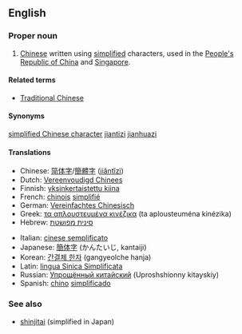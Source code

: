 {{wikipedia|Simplified Chinese character}}
==English==
===Proper noun===
{{en-proper noun|sg=[[simplified|Simplified]] [[Chinese]]}}

# [[Chinese]] written using [[simplified]] characters, used in the [[People's Republic of China]] and [[Singapore]].

====Related terms====
*[[Traditional Chinese]]

====Synonyms====
[[simplified Chinese character]]
[[jiantizi]]
[[jianhuazi]]

====Translations====
{{trans-top|Chinese written using simplified characters}}
*Chinese: [[简体字]]/[[簡體字]] ([[jiăntĭzì]])
*Dutch: [[Vereenvoudigd Chinees]]
*Finnish: [[yksinkertaistettu kiina]]
*French: [[chinois]] [[simplifié]] {{m}}
*German: [[Vereinfachtes Chinesisch]]
*Greek: [[τα απλουστευμένα κινέζικα]] (ta aplousteuména kinézika)
*Hebrew: [[סינית מפושטת]]
{{trans-mid}}
*Italian: [[cinese semplificato]] {{m}}
*Japanese: [[簡体字]] (かんたいじ, kantaiji)
*Korean: [[간결체 한자]] (gangyeolche hanja)
*Latin: [[lingua Sinica Simplificata]]
*Russian: [[Упрощённый китайский]] (Uproshshionny kitayskiy)
*Spanish: [[chino]] [[simplificado]]
{{trans-bottom}}

===See also===
*[[shinjitai]] (simplified in Japan)
